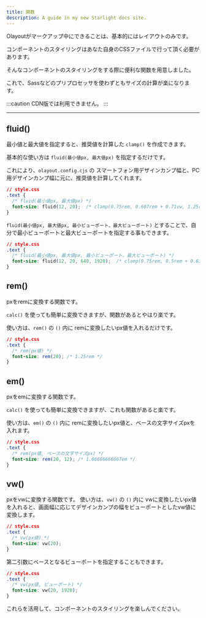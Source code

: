 ```yaml
---
title: 関数
description: A guide in my new Starlight docs site.
---
```


Olayoutがマークアップ中にできることは、基本的にはレイアウトのみです。

コンポーネントのスタイリングはあなた自身のCSSファイルで行って頂く必要があります。

そんなコンポーネントのスタイリングをする際に便利な関数を用意しました。

これで、Sassなどのプリプロセッサを使わずともサイズの計算が楽になります。


:::caution
CDN版では利用できません。
:::

---

## fluid()

最小値と最大値を指定すると、推奨値を計算した `clamp()` を作成できます。

基本的な使い方は `fluid(最小値px, 最大値px)` を指定するだけです。

これにより、`olayout.config.cjs` の スマートフォン用デザインカンプ幅と、PC用デザインカンプ幅に元に、推奨値を計算してくれます。

```css "fluid(12, 20)"
// style.css
.text {
  /* fluid(最小値px, 最大値px) */
  font-size: fluid(12, 20);  /* clamp(0.75rem, 0.607rem + 0.71vw, 1.25rem) */
}

```

`fluid(最小値px, 最大値px, 最小ビューポート、最大ビューポート)` とすることで、自分で最小ビューポートと最大ビューポートを指定する事もできます。

```css "fluid(12, 20, 640, 1920)"
// style.css
.text {
  /* fluid(最小値px, 最大値px, 最小ビューポート、最大ビューポート) */
  font-size: fluid(12, 20, 640, 1920);  /* clamp(0.75rem, 0.5rem + 0.63vw, 1.25rem) */
}

```


## rem()

pxをremに変換する関数です。

`calc()` を使っても簡単に変換できますが、関数があるとやはり楽です。

使い方は、`rem()` の `()` 内に remに変換したいpx値を入れるだけです。


```css "rem(20)"
// style.css
.text {
  /* rem(px値) */
  font-size: rem(20); /* 1.25rem */
}
```



## em()

pxをemに変換する関数です。

`calc()` を使っても簡単に変換できますが、これも関数があると楽です。

使い方は、`em()` の `()` 内に remに変換したいpx値と、ベースの文字サイズpxを入れます。


```css "em(20, 12)"
// style.css
.text {
  /* rem(px値, ベースの文字サイズpx) */
  font-size: rem(20, 12); /* 1.66666666667em */
}
```



## vw()

pxをvwに変換する関数です。
使い方は、`vw()` の `()` 内に vwに変換したいpx値を入れると、画面幅に応じてデザインカンプの幅をビューポートとしたvw値に変換します。


```css "vw(20)"
// style.css
.text {
  /* vw(px値) */
  font-size: vw(20);
}
```

第二引数にベースとなるビューポートを指定することもできます。


```css "vw(20, 1920)"
// style.css
.text {
  /* vw(px値, ビューポート) */
  font-size: vw(20, 1920);
}
```

これらを活用して、コンポーネントのスタイリングを楽しんでください。
